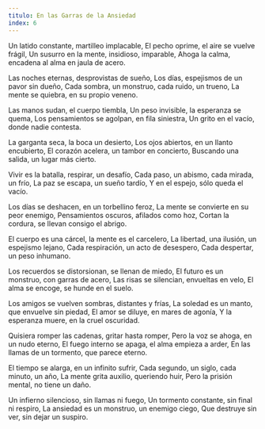 ```yaml
---
titulo: En las Garras de la Ansiedad
index: 6
---
```


Un latido constante, martilleo implacable,
El pecho oprime, el aire se vuelve frágil,
Un susurro en la mente, insidioso, imparable,
Ahoga la calma, encadena al alma en jaula de acero.

Las noches eternas, desprovistas de sueño,
Los días, espejismos de un pavor sin dueño,
Cada sombra, un monstruo, cada ruido, un trueno,
La mente se quiebra, en su propio veneno.

Las manos sudan, el cuerpo tiembla,
Un peso invisible, la esperanza se quema,
Los pensamientos se agolpan, en fila siniestra,
Un grito en el vacío, donde nadie contesta.

La garganta seca, la boca un desierto,
Los ojos abiertos, en un llanto encubierto,
El corazón acelera, un tambor en concierto,
Buscando una salida, un lugar más cierto.

Vivir es la batalla, respirar, un desafío,
Cada paso, un abismo, cada mirada, un frío,
La paz se escapa, un sueño tardío,
Y en el espejo, sólo queda el vacío.

Los días se deshacen, en un torbellino feroz,
La mente se convierte en su peor enemigo,
Pensamientos oscuros, afilados como hoz,
Cortan la cordura, se llevan consigo el abrigo.

El cuerpo es una cárcel, la mente es el carcelero,
La libertad, una ilusión, un espejismo lejano,
Cada respiración, un acto de desespero,
Cada despertar, un peso inhumano.

Los recuerdos se distorsionan, se llenan de miedo,
El futuro es un monstruo, con garras de acero,
Las risas se silencian, envueltas en velo,
El alma se encoge, se hunde en el suelo.

Los amigos se vuelven sombras, distantes y frías,
La soledad es un manto, que envuelve sin piedad,
El amor se diluye, en mares de agonía,
Y la esperanza muere, en la cruel oscuridad.

Quisiera romper las cadenas, gritar hasta romper,
Pero la voz se ahoga, en un nudo eterno,
El fuego interno se apaga, el alma empieza a arder,
En las llamas de un tormento, que parece eterno.

El tiempo se alarga, en un infinito sufrir,
Cada segundo, un siglo, cada minuto, un año,
La mente grita auxilio, queriendo huir,
Pero la prisión mental, no tiene un daño.

Un infierno silencioso, sin llamas ni fuego,
Un tormento constante, sin final ni respiro,
La ansiedad es un monstruo, un enemigo ciego,
Que destruye sin ver, sin dejar un suspiro.
